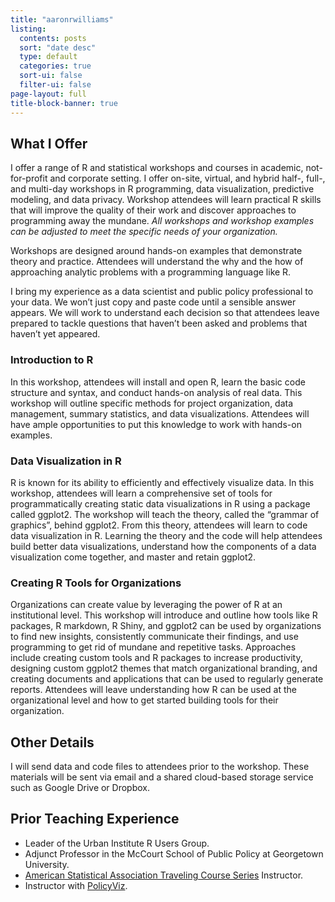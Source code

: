 ```yaml
---
title: "aaronrwilliams"
listing:
  contents: posts
  sort: "date desc"
  type: default
  categories: true
  sort-ui: false
  filter-ui: false
page-layout: full
title-block-banner: true
---
```


## What I Offer

I offer a range of R and statistical workshops and courses in academic, not-for-profit and corporate setting. I offer on-site, virtual, and hybrid half-, full-, and multi-day workshops in R programming, data visualization, predictive modeling, and data privacy. Workshop attendees will learn practical R skills that will improve the quality of their work and discover approaches to programming away the mundane. _All workshops and workshop examples can be adjusted to meet the specific needs of your organization._

Workshops are designed around hands-on examples that demonstrate theory and practice. Attendees will understand the why and the how of approaching analytic problems with a programming language like R.  

I bring my experience as a data scientist and public policy professional to your data. We won’t just copy and paste code until a sensible answer appears. We will work to understand each decision so that attendees leave prepared to tackle questions that haven’t been asked and problems that haven’t yet appeared.  

### Introduction to R 

In this workshop, attendees will install and open R, learn the basic code structure and syntax, and conduct hands-on analysis of real data. This workshop will outline specific methods for project organization, data management, summary statistics, and data visualizations. Attendees will have ample opportunities to put this knowledge to work with hands-on examples.  

### Data Visualization in R 

R is known for its ability to efficiently and effectively visualize data. In this workshop, attendees will learn a comprehensive set of tools for programmatically creating static data visualizations in R using a package called ggplot2. The workshop will teach the theory, called the “grammar of graphics”, behind ggplot2. From this theory, attendees will learn to code data visualization in R. Learning the theory and the code will help attendees build better data visualizations, understand how the components of a data visualization come together, and master and retain ggplot2. 

### Creating R Tools for Organizations 

Organizations can create value by leveraging the power of R at an institutional level. This workshop will introduce and outline how tools like R packages, R markdown, R Shiny, and ggplot2 can be used by organizations to find new insights, consistently communicate their findings, and use programming to get rid of mundane and repetitive tasks. Approaches include creating custom tools and R packages to increase productivity, designing custom ggplot2 themes that match organizational branding, and creating documents and applications that can be used to regularly generate reports. Attendees will leave understanding how R can be used at the organizational level and how to get started building tools for their organization.  

## Other Details 

I will send data and code files to attendees prior to the workshop. These materials will be sent via email and a shared cloud-based storage service such as Google Drive or Dropbox. 

## Prior Teaching Experience

* Leader of the Urban Institute R Users Group.
* Adjunct Professor in the McCourt School of Public Policy at Georgetown University.
* [American Statistical Association Traveling Course Series](https://community.amstat.org/coc/chapterresources/travelingcourse/datavisualization) Instructor. 
* Instructor with [PolicyViz](https://policyviz.com/services/workshops/public-workshops/). 
